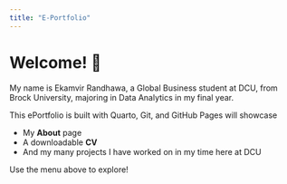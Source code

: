 ```yaml
---
title: "E-Portfolio"
---
```


# Welcome! 👋

My name is Ekamvir Randhawa, a Global Business student at DCU, from Brock University, majoring in Data Analytics in my final year.

This ePortfolio is built with Quarto, Git, and GitHub Pages will showcase

- My **About** page  
- A downloadable **CV**  
- And my many projects I have worked on in my time here at DCU


Use the menu above to explore!